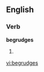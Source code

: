 
==English==

===Verb===
'''begrudges'''

# {{third-person singular of|[[begrudge]]}}

[[vi:begrudges]]